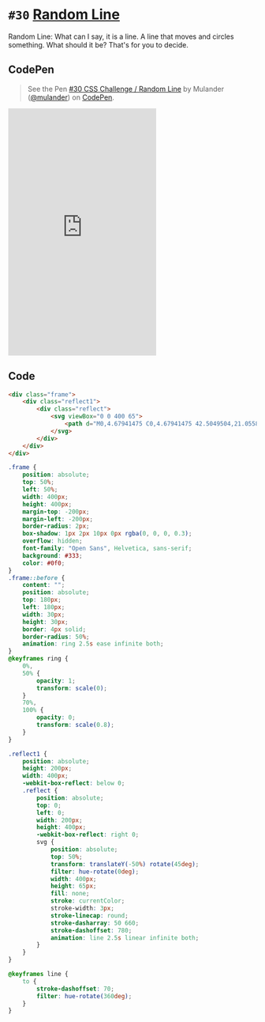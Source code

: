 
<Meta />

# `#30` [Random Line](https://100dayscss.com/days/30/)

Random Line: What can I say, it is a line. A line that moves and circles something. What should it be? That&#x27;s for you to decide.

## CodePen

> See the Pen [#30 CSS Challenge / Random Line](https://codepen.io/mulander/pen/qBLbXOa)
by Mulander ([@mulander](https://codepen.io/mulander))
on [CodePen](https://codepen.io).

<iframe
  height="500"
  className="w-full my-10 bg-gray-200"
  scrolling="no"
  title="#30 CSS Challenge / Random Line"
  src="https://codepen.io/mulander/embed/qBLbXOa?default-tab=html%2Cresult"
  frameBorder="no"
  loading="lazy"
  allowtransparency="true"
  allowFullScreen={true}
>

</iframe>

## Code

```html
<div class="frame">
	<div class="reflect1">
		<div class="reflect">
			<svg viewBox="0 0 400 65">
				<path d="M0,4.67941475 C0,4.67941475 42.5049504,21.0558251 95.0896109,21.0558243 C147.674271,21.0558235 149.896403,2 196.011077,2 C242.125751,2 242.386923,58.3217419 200.000004,58.3217392 C157.613085,58.3217365 163.18433,13.5133498 212.755329,13.5133498 C262.326328,13.5133498 284.162205,38.9236796 335.140774,38.9236794 C386.119343,38.9236791 399.999996,30.1608696 399.999996,30.1608696"></path>
			</svg>
		</div>
	</div>
</div>
```

```css
.frame {
	position: absolute;
	top: 50%;
	left: 50%;
	width: 400px;
	height: 400px;
	margin-top: -200px;
	margin-left: -200px;
	border-radius: 2px;
	box-shadow: 1px 2px 10px 0px rgba(0, 0, 0, 0.3);
	overflow: hidden;
	font-family: "Open Sans", Helvetica, sans-serif;
	background: #333;
	color: #0f0;
}
.frame::before {
	content: "";
	position: absolute;
	top: 180px;
	left: 180px;
	width: 30px;
	height: 30px;
	border: 4px solid;
	border-radius: 50%;
	animation: ring 2.5s ease infinite both;
}
@keyframes ring {
	0%,
	50% {
		opacity: 1;
		transform: scale(0);
	}
	70%,
	100% {
		opacity: 0;
		transform: scale(0.8);
	}
}

.reflect1 {
	position: absolute;
	height: 200px;
	width: 400px;
	-webkit-box-reflect: below 0;
	.reflect {
		position: absolute;
		top: 0;
		left: 0;
		width: 200px;
		height: 400px;
		-webkit-box-reflect: right 0;
		svg {
			position: absolute;
			top: 50%;
			transform: translateY(-50%) rotate(45deg);
			filter: hue-rotate(0deg);
			width: 400px;
			height: 65px;
			fill: none;
			stroke: currentColor;
			stroke-width: 3px;
			stroke-linecap: round;
			stroke-dasharray: 50 660;
			stroke-dashoffset: 780;
			animation: line 2.5s linear infinite both;
		}
	}
}

@keyframes line {
	to {
		stroke-dashoffset: 70;
		filter: hue-rotate(360deg);
	}
}
```